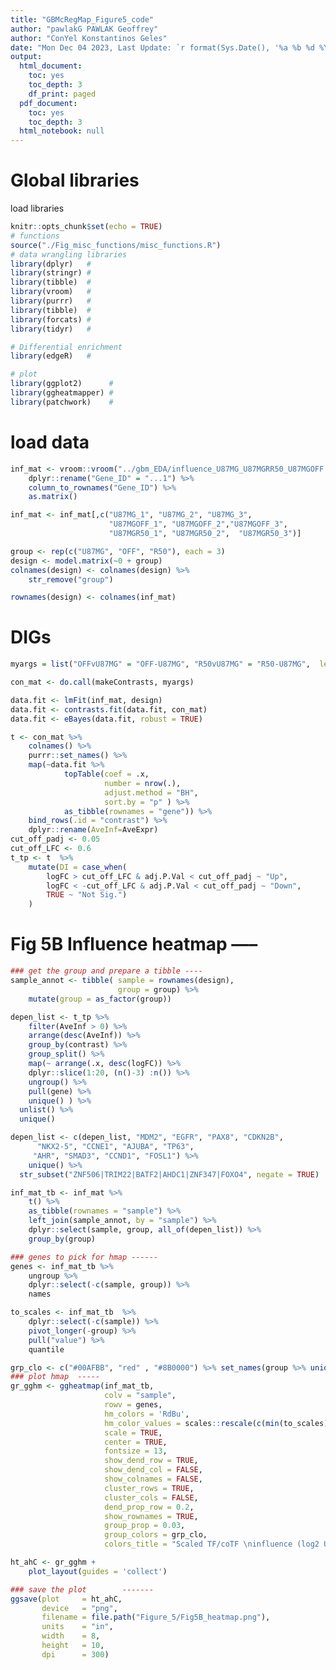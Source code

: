 ```yaml
---
title: "GBMcRegMap_Figure5_code"
author: "pawlakG PAWLAK Geoffrey"
author: "ConYel Konstantinos Geles"
date: "Mon Dec 04 2023, Last Update: `r format(Sys.Date(), '%a %b %d %Y')`"
output:
  html_document:
    toc: yes
    toc_depth: 3
    df_print: paged
  pdf_document:
    toc: yes
    toc_depth: 3
  html_notebook: null
---
```


# Global libraries 
load libraries
```r
knitr::opts_chunk$set(echo = TRUE)
# functions
source("./Fig_misc_functions/misc_functions.R") 
# data wrangling libraries
library(dplyr)   #
library(stringr) #
library(tibble)  #
library(vroom)   #
library(purrr)   #
library(tibble)  #
library(forcats) #
library(tidyr)   #

# Differential enrichment 
library(edgeR)   #

# plot
library(ggplot2)      #
library(ggheatmapper) #
library(patchwork)    #
```

# load data
```r
inf_mat <- vroom::vroom("../gbm_EDA/influence_U87MG_U87MGRR50_U87MGOFF.csv") %>%
    dplyr::rename("Gene_ID" = "...1") %>%
    column_to_rownames("Gene_ID") %>%
    as.matrix()

inf_mat <- inf_mat[,c("U87MG_1", "U87MG_2", "U87MG_3",
                      "U87MGOFF_1", "U87MGOFF_2","U87MGOFF_3",
                      "U87MGR50_1", "U87MGR50_2",  "U87MGR50_3")]

group <- rep(c("U87MG", "OFF", "R50"), each = 3)
design <- model.matrix(~0 + group)
colnames(design) <- colnames(design) %>%
    str_remove("group")

rownames(design) <- colnames(inf_mat)
```

# DIGs 
```r
myargs = list("OFFvU87MG" = "OFF-U87MG", "R50vU87MG" = "R50-U87MG",  levels=design)

con_mat <- do.call(makeContrasts, myargs)

data.fit <- lmFit(inf_mat, design)
data.fit <- contrasts.fit(data.fit, con_mat)
data.fit <- eBayes(data.fit, robust = TRUE)

t <- con_mat %>%
    colnames() %>%
    purrr::set_names() %>%
    map(~data.fit %>%
            topTable(coef = .x,
                     number = nrow(.),
                     adjust.method = "BH",
                     sort.by = "p" ) %>%
            as_tibble(rownames = "gene")) %>%
    bind_rows(.id = "contrast") %>%
    dplyr::rename(AveInf=AveExpr)
cut_off_padj <- 0.05
cut_off_LFC <- 0.6
t_tp <- t  %>%
    mutate(DI = case_when(
        logFC > cut_off_LFC & adj.P.Val < cut_off_padj ~ "Up",
        logFC < -cut_off_LFC & adj.P.Val < cut_off_padj ~ "Down",
        TRUE ~ "Not Sig.")
    )
```

# Fig 5B Influence heatmap  -----
```r
### get the group and prepare a tibble ----
sample_annot <- tibble( sample = rownames(design),
                        group = group) %>%
    mutate(group = as_factor(group))

depen_list <- t_tp %>%
    filter(AveInf > 0) %>%
    arrange(desc(AveInf)) %>%
    group_by(contrast) %>%
    group_split() %>%
    map(~ arrange(.x, desc(logFC)) %>%
    dplyr::slice(1:20, (n()-3) :n()) %>%
    ungroup() %>%
    pull(gene) %>%
    unique() ) %>%
  unlist() %>%
  unique()

depen_list <- c(depen_list, "MDM2", "EGFR", "PAX8", "CDKN2B",
      "NKX2-5", "CCNE1", "AJUBA", "TP63",
     "AHR", "SMAD3", "CCND1", "FOSL1") %>%
    unique() %>%
  str_subset("ZNF506|TRIM22|BATF2|AHDC1|ZNF347|FOXO4", negate = TRUE)

inf_mat_tb <- inf_mat %>%
    t() %>%
    as_tibble(rownames = "sample") %>%
    left_join(sample_annot, by = "sample") %>%
    dplyr::select(sample, group, all_of(depen_list)) %>%
    group_by(group)

### genes to pick for hmap ------
genes <- inf_mat_tb %>%
    ungroup %>%
    dplyr::select(-c(sample, group)) %>%
    names

to_scales <- inf_mat_tb  %>%
    dplyr::select(-c(sample)) %>%
    pivot_longer(-group) %>%
    pull("value") %>%
    quantile

grp_clo <- c("#00AFBB", "red" , "#8B0000") %>% set_names(group %>% unique())
### plot hmap  -----
gr_gghm <- ggheatmap(inf_mat_tb,
                     colv = "sample",
                     rowv = genes,
                     hm_colors = 'RdBu',
                     hm_color_values = scales::rescale(c(min(to_scales), 0, max(to_scales))),
                     scale = TRUE,
                     center = TRUE,
                     fontsize = 13,
                     show_dend_row = TRUE,
                     show_dend_col = FALSE,
                     show_colnames = FALSE,
                     cluster_rows = TRUE,
                     cluster_cols = FALSE,
                     dend_prop_row = 0.2,
                     show_rownames = TRUE,
                     group_prop = 0.03,
                     group_colors = grp_clo,
                     colors_title = "Scaled TF/coTF \ninfluence (log2 UQ)")

ht_ahC <- gr_gghm +
    plot_layout(guides = 'collect')

### save the plot        -------
ggsave(plot     = ht_ahC,
       device   = "png",
       filename = file.path("Figure_5/Fig5B_heatmap.png"),
       units    = "in",
       width    = 8,
       height   = 10,
       dpi      = 300)
```

